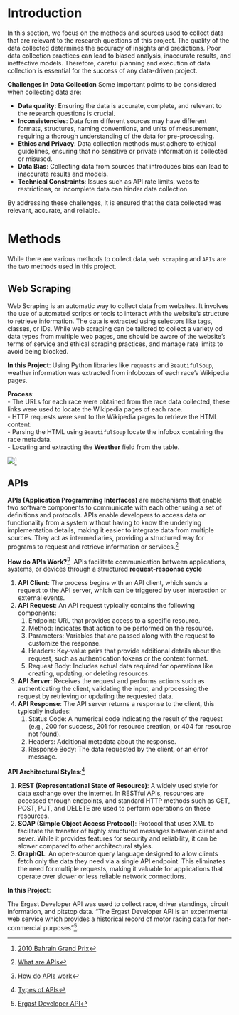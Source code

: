 # Introduction
In this section, we focus on the methods and sources used to collect data that are relevant to the research questions of this project. The quality of the data collected determines the accuracy of insights and predictions. Poor data collection practices can lead to biased analysis, inaccurate results, and ineffective models. Therefore, careful planning and execution of data collection is essential for the success of any data-driven project.

**Challenges in Data Collection**
Some important points to be considered when collecting data are:

- **Data quality**: Ensuring the data is accurate, complete, and relevant to the research questions is crucial.
- **Inconsistencies**: Data form different sources may have different formats, structures, naming conventions, and units of measurement, requiring a thorough understanding of the data for pre-processing.
- **Ethics and Privacy**: Data collection methods must adhere to ethical guidelines, ensuring that no sensitive or private information is collected or misused.
- **Data Bias**: Collecting data from sources that introduces bias can lead to inaccurate results and models. 
- **Technical Constraints**: Issues such as API rate limits, website restrictions, or incomplete data can hinder data collection.

By addressing these challenges, it is ensured that the data collected was relevant, accurate, and reliable.  

# Methods
While there are various methods to collect data, `web scraping` and `APIs` are the two methods used in this project. 

## Web Scraping
Web Scraping is an automatic way to collect data from websites. It involves the use of automated scripts or tools to interact with the website's structure to retrieve information. The data is extracted using selectors like tags, classes, or IDs. While web scraping can be tailored to collect a variety od data types from multiple web pages, one should be aware of the website's terms of service and ethical scraping practices, and manage rate limits to avoid being blocked. \

**In this Project**: Using Python libraries like `requests` and `BeautifulSoup`, weather information was extracted from infoboxes of each race's Wikipedia pages.\

**Process**:\
- The URLs for each race were obtained from the race data collected, these links were used to locate the Wikipedia pages of each race.\
- HTTP requests were sent to the Wikipedia pages to retrieve the HTML content.\
- Parsing the HTML using `BeautifulSoup` locate the infobox containing the race metadata.\
- Locating and extracting the **Weather** field from the table. 

![](../../data/images/weather_wiki.png)[^1]



## APIs
**APIs (Application Programming Interfaces)** are mechanisms that enable two software components to communicate with each other using a set of definitions and protocols. APIs enable developers to access data or functionality from a system without having to know the underlying implementation details, making it easier to integrate data from multiple sources. They act as intermediaries, providing a structured way for programs to request and retrieve information or services.[^2]

**How do APIs Work?**[^3]\ 
APIs facilitate communication between applications, systems, or devices through a structured **request-response cycle**

1. **API Client**: The process begins with an API client, which sends a request to the API server, which can be triggered by user interaction or external events.
2. **API Request**: An API request typically contains the following components:\ 
   1. Endpoint: URL that provides access to a specific resource. 
   2. Method: Indicates that action to be performed on the resource. 
   3. Parameters: Variables that are passed along with the request to customize the response.
   4. Headers: Key-value pairs that provide additional details about the request, such as authentication tokens or the content format. 
   5. Request Body: Includes actual data required for operations like creating, updating, or deleting resources.
3. **API Server**: Receives the request and performs actions such as authenticating the client, validating the input, and processing the request by retrieving or updating the requested data. 
4. **API Response**: The API server returns a response to the client, this typically includes:\
   1. Status Code: A numerical code indicating the result of the request (e.g., 200 for success, 201 for resource creation, or 404 for resource not found).
   2. Headers: Additional metadata about the response. 
   3. Response Body: The data requested by the client, or an error message. 

**API Architectural Styles**:[^4]\ 

1. **REST (Representational State of Resource)**: A widely used style for data exchange over the internet. In RESTful APIs, resources are accessed through endpoints, and standard HTTP methods such as GET, POST, PUT, and DELETE are used to perform operations on these resources. 
2. **SOAP (Simple Object Access Protocol)**: Protocol that uses XML to facilitate the transfer of highly structured messages between client and sever. While it provides features for security and reliability, it can be slower compared to other architectural styles. 
3. **GraphQL**: An open-source query language designed to allow clients fetch only the data they need via a single API endpoint. This eliminates the need for multiple requests, making it valuable for applications that operate over slower or less reliable network connections.

**In this Project**:\ 

The Ergast Developer API was used to collect race, driver standings, circuit information, and pitstop data. "The Ergast Developer API is an experimental web service which provides a historical record of motor racing data for non-commercial purposes"[^5].



[^1]: [2010 Bahrain Grand Prix](https://en.wikipedia.org/wiki/2010_Bahrain_Grand_Prix)

[^2]: [What are APIs](https://aws.amazon.com/what-is/api/#:~:text=APIs%20are%20mechanisms%20that%20enable,weather%20updates%20on%20your%20phone.)

[^3]: [How do APIs work](https://www.postman.com/what-is-an-api/)

[^4]: [Types of APIs](https://jfh.georgetown.domains/centralized-lecture-content/content/data-science/data-collection/APIs/notes.html)

[^5]: [Ergast Developer API](https://ergast.com/mrd/)